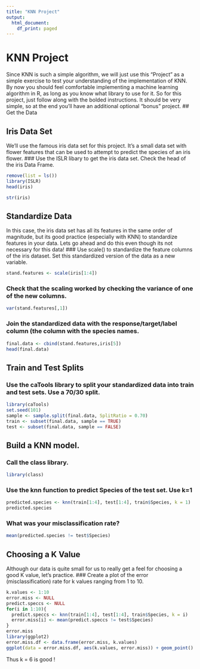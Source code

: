 ```yaml
---
title: "KNN Project"
output:
  html_document:
    df_print: paged
---
```

# KNN Project

Since KNN is such a simple algorithm, we will just use this "Project" as a simple exercise to test your understanding of the implementation of KNN. By now you should feel comfortable implementing a machine learning algorithm in R, as long as you know what library to use for it.
So for this project, just follow along with the bolded instructions. It should be very simple, so at the end you'll have an additional optional "bonus" project.
## Get the Data

## Iris Data Set

We'll use the famous iris data set for this project. It's a small data set with flower features that can be used to attempt to predict the species of an iris flower.
### Use the ISLR libary to get the iris data set. Check the head of the iris Data Frame.
```r
remove(list = ls())
library(ISLR)
head(iris)
```
```r
str(iris)
```
## Standardize Data

In this case, the iris data set has all its features in the same order of magnitude, but its good practice (especially with KNN) to standardize features in your data. Lets go ahead and do this even though its not necessary for this data!
### Use scale() to standardize the feature columns of the iris dataset. Set this standardized version of the data as a new variable.
```r
stand.features <- scale(iris[1:4])
```
### Check that the scaling worked by checking the variance of one of the new columns.
```r
var(stand.features[,1])
```
### Join the standardized data with the response/target/label column (the column with the species names.
```r
final.data <- cbind(stand.features,iris[5])
head(final.data)
```
## Train and Test Splits

### Use the caTools library to split your standardized data into train and test sets. Use a 70/30 split.
```r
library(caTools)
set.seed(101)
sample <- sample.split(final.data, SplitRatio = 0.70)
train <- subset(final.data, sample == TRUE)
test <- subset(final.data, sample == FALSE)
```
## Build a KNN model.

### Call the class library.
```r
library(class)
```
### Use the knn function to predict Species of the test set. Use k=1
```r
predicted.species <- knn(train[1:4], test[1:4], train$Species, k = 1)
predicted.species
```
### What was your misclassification rate?
```r
mean(predicted.species != test$Species)
```
## Choosing a K Value

Although our data is quite small for us to really get a feel for choosing a good K value, let's practice.
### Create a plot of the error (misclassification) rate for k values ranging from 1 to 10.
```r
k.values <- 1:10
error.miss <- NULL
predict.speccs <- NULL
for(i in 1:10){
  predict.speccs <- knn(train[1:4], test[1:4], train$Species, k = i)
  error.miss[i] <- mean(predict.speccs != test$Species)
}
error.miss
library(ggplot2)
error.miss.df <- data.frame(error.miss, k.values)
ggplot(data = error.miss.df, aes(k.values, error.miss)) + geom_point() + geom_line(lty = "dotted", color = "red")
```
Thus k = 6 is good !
